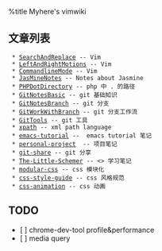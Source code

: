 %title Myhere's vimwiki

== 文章列表 ==
  * [[SearchAndReplace]] -- Vim
  * [[LeftAndRightMotions]] -- Vim
  * [[CommandlineMode]] -- Vim
  * [[JasMineNotes]] -- Notes about Jasmine
  * [[PHPDotDirectory]] -- php 中 . 的路径
  * [[GitNotesBasic]] -- git 基础知识
  * [[GitNotesBranch]] -- git 分支
  * [[GitWorkWithBranch]] -- git 分支工作流
  * [[GitTools]] -- git 工具
  * [[xpath]] -- xml path language
  * [[emacs-tutorial]] --  emacs tutorial 笔记
  * [[personal-project]]  -- 项目笔记
  * [[git-share]] -- git 分享
  * [[The-Little-Schemer]] -- <<The Little Schemer>> 学习笔记
  * [[modular-css]] -- css 模块化
  * [[css-style-guide]] -- css 风格规范
  * [[css-animation]] -- css 动画


== TODO ==
* [ ] chrome-dev-tool profile&performance
* [ ] media query
